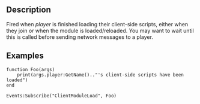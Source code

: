 {{Lua/Event|
  arguments = [[Lua/Server/Player|Player]] player
}}

==Description==

Fired when ''player'' is finished loading their client-side scripts, either when they join or when the module is loaded/reloaded. You may want to wait until this is called before sending network messages to a player.

==Examples==

<syntaxhighlight>
function Foo(args)
	print(args.player:GetName().."'s client-side scripts have been loaded")
end

Events:Subscribe("ClientModuleLoad", Foo)
</syntaxhighlight>